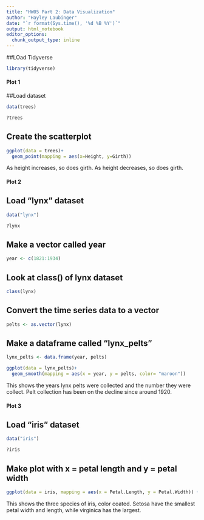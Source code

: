 ```yaml
---
title: "HW05 Part 2: Data Visualization"
author: "Hayley Laubinger"
date: "`r format(Sys.time(), '%d %B %Y')`"
output: html_notebook
editor_options: 
  chunk_output_type: inline
---
```


##LOad Tidyverse
```r
library(tidyverse)
```
#### Plot 1

##Load dataset

```r
data(trees)
```

```r
?trees
```


## Create the scatterplot

```r
ggplot(data = trees)+
  geom_point(mapping = aes(x=Height, y=Girth))
```

As height increases, so does girth. As height decreases, so does girth. 

#### Plot 2

## Load "lynx" dataset

```r
data("lynx")
```

```r
?lynx
```

## Make a vector called year
```r
year <- c(1821:1934)
```

## Look at class() of lynx dataset
```r
class(lynx)
```

## Convert the time series data to a vector

```r
pelts <- as.vector(lynx)
```


## Make a dataframe called "lynx_pelts"

```r
lynx_pelts <- data.frame(year, pelts)
```

```r
ggplot(data = lynx_pelts)+
  geom_smooth(mapping = aes(x = year, y = pelts, color= "maroon"))
```

This shows the years lynx pelts were collected and the number they were collect. Pelt collection has been on the decline since around 1920. 


#### Plot 3

## Load "iris" dataset

```r
data("iris")
```

```r
?iris
```

## Make plot with x = petal length and y = petal width

```r
ggplot(data = iris, mapping = aes(x = Petal.Length, y = Petal.Width)) + labs(y = "Petal Width", x = "Petal Length") + geom_point(mapping = aes(color = Species, shape = Species, point = 2))
```

This shows the three species of iris, color coated. Setosa have the smallest petal width and length, while virginica has the largest. 

















